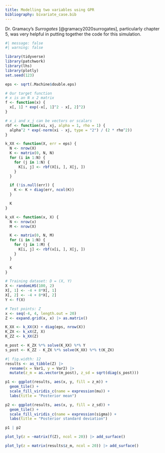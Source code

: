 ```yaml
---
title: Modelling two variables using GPR
bibliography: bivariate_case.bib
---
```


Dr. Gramacy's *Surrogates* [@gramacy2020surrogates], particularly chapter 5, was very helpful in putting together the code for this simulation.

```r
#| message: false
#| warning: false

library(tidyverse)
library(patchwork)
library(lhs)
library(plotly)
set.seed(123)

eps <- sqrt(.Machine$double.eps)

# Our target function
# x is an N x 2 matrix
f <- function(x) {
  x[, 1] * exp(-x[, 1]^2 - x[, 2]^2)
}

# x_i and x_j can be vectors or scalars 
rbf <- function(xi, xj, alpha = 1, rho = 1) {
  alpha^2 * exp(-norm(xi - xj, type = "2") / (2 * rho^2))
}

k_XX <- function(X, err = eps) {
  N <- nrow(X)
  K <- matrix(0, N, N)
  for (i in 1:N) {
    for (j in 1:N) {
      K[i, j] <- rbf(X[i, ], X[j, ])
    }
  }

  if (!is.null(err)) {
    K <- K + diag(err, ncol(K))
  }

  K
}

k_xX <- function(x, X) {
  N <- nrow(x)
  M <- nrow(X)

  K <- matrix(0, N, M)
  for (i in 1:N) {
    for (j in 1:M) {
      K[i, j] <- rbf(x[i, ], X[j, ])
    }
  }

  K
}

# Training dataset: D = (X, Y)
X <- randomLHS(100, 2)
X[, 1] <- -4 + 8*X[, 1]
X[, 2] <- -4 + 8*X[, 2]
Y <- f(X)

# Test points: Z
x <- seq(-4, 4, length.out = 20)
Z <- expand.grid(x, x) |> as.matrix()

K_XX <- k_XX(X) + diag(eps, nrow(X))
K_ZX <- k_xX(Z, X)
K_ZZ <- k_XX(Z)

m_post <- K_ZX %*% solve(K_XX) %*% Y
s_post <- K_ZZ - K_ZX %*% solve(K_XX) %*% t(K_ZX)
```

```r
#| fig.width: 12
results <- as_tibble(Z) |>
  rename(x = Var1, y = Var2) |>
  mutate(z_m = as.vector(m_post), z_sd = sqrt(diag(s_post)))

p1 <- ggplot(results, aes(x, y, fill = z_m)) +
  geom_tile() +
  scale_fill_viridis_c(name = expression(mu)) +
  labs(title = "Posterior mean")

p2 <- ggplot(results, aes(x, y, fill = z_sd)) +
  geom_tile() +
  scale_fill_viridis_c(name = expression(sigma)) +
  labs(title = "Posterior standard deviation")

p1 | p2
```

```r
plot_ly(z = ~matrix(f(Z), ncol = 20)) |> add_surface()

plot_ly(z = matrix(results$z_m, ncol = 20)) |> add_surface()
```
